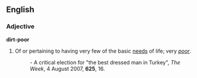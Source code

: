 ==English==

===Adjective===
'''dirt-poor'''

# Of or pertaining to having very few of the basic [[need]]s of life; very ''[[poor]]''.
#:''{{{2|A few years ago it was a '''dirt-poor''' outpost populated by rural migrants.}}}'' - A critical election for "the best dressed man in Turkey", ''The Week'', 4 August 2007, '''625''', 16.